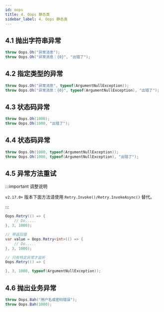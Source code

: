 ```yaml
---
id: oops
title: 4. Oops 静态类
sidebar_label: 4. Oops 静态类
---
```


## 4.1 抛出字符串异常

```cs showLineNumbers
throw Oops.Oh("异常消息");
throw Oops.Oh("异常消息：{0}", "出错了");
```

## 4.2 指定类型的异常

```cs showLineNumbers
throw Oops.Oh("异常消息", typeof(ArgumentNullException));
throw Oops.Oh("异常消息：{0}", typeof(ArgumentNullException), "出错了");
```

## 4.3 状态码异常

```cs showLineNumbers
throw Oops.Oh(1000);
throw Oops.Oh(1000, "出错了");
```

## 4.4 状态码异常

```cs showLineNumbers
throw Oops.Oh(1000, typeof(ArgumentNullException));
throw Oops.Oh(1000, typeof(ArgumentNullException), "出错了");
```

## 4.5 异常方法重试

:::important 调整说明

`v2.17.0+` 版本下面方法请使用 `Retry.Invoke()/Retry.InvokeAsync()` 替代。

:::

```cs showLineNumbers
Oops.Retry(() => {
    // Do.....
}, 3, 1000);

// 带返回值
var value = Oops.Retry<int>(() => {
    // Do.....
}, 3, 1000);

// 只有特定异常才监听
Oops.Retry(() => {

}, 3, 1000, typeof(ArgumentNullException));
```

## 4.6 抛出业务异常

```cs showLineNumbers
throw Oops.Bah("用户名或密码错误");
throw Oops.Bah(1000);
```
